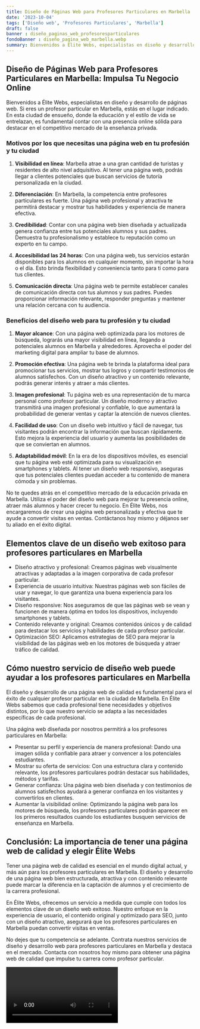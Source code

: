 ```yaml
---
title: Diseño de Páginas Web para Profesores Particulares en Marbella
date: '2023-10-04'
tags: ['Diseño web', 'Profesores Particulares', 'Marbella']
draft: false
banner : diseño_paginas_web_profesoresparticulares
fondoBanner : diseño_pagina_web_marbella.webp
summary: Bienvenidos a Élite Webs, especialistas en diseño y desarrollo de páginas web. Si eres un profesor particular en Marbella, estás en el lugar indicado. En esta ciudad de ensueño, donde la educación y el estilo de vida se entrelazan, es fundamental contar con una presencia online sólida para destacar en el competitivo mercado de la enseñanza privada.
---
```


## Diseño de Páginas Web para Profesores Particulares en Marbella: Impulsa Tu Negocio Online

Bienvenidos a Élite Webs, especialistas en diseño y desarrollo de páginas web. Si eres un profesor particular en Marbella, estás en el lugar indicado. En esta ciudad de ensueño, donde la educación y el estilo de vida se entrelazan, es fundamental contar con una presencia online sólida para destacar en el competitivo mercado de la enseñanza privada.

### Motivos por los que necesitas una página web en tu profesión y tu ciudad

1. **Visibilidad en línea**: Marbella atrae a una gran cantidad de turistas y residentes de alto nivel adquisitivo. Al tener una página web, podrás llegar a clientes potenciales que buscan servicios de tutoría personalizada en la ciudad.

2. **Diferenciación**: En Marbella, la competencia entre profesores particulares es fuerte. Una página web profesional y atractiva te permitirá destacar y mostrar tus habilidades y experiencia de manera efectiva.

3. **Credibilidad**: Contar con una página web bien diseñada y actualizada genera confianza entre tus potenciales alumnos y sus padres. Demuestra tu profesionalismo y establece tu reputación como un experto en tu campo.

4. **Accesibilidad las 24 horas**: Con una página web, tus servicios estarán disponibles para los alumnos en cualquier momento, sin importar la hora o el día. Esto brinda flexibilidad y conveniencia tanto para ti como para tus clientes.

5. **Comunicación directa**: Una página web te permite establecer canales de comunicación directa con tus alumnos y sus padres. Puedes proporcionar información relevante, responder preguntas y mantener una relación cercana con tu audiencia.

### Beneficios del diseño web para tu profesión y tu ciudad

1. **Mayor alcance**: Con una página web optimizada para los motores de búsqueda, lograrás una mayor visibilidad en línea, llegando a potenciales alumnos en Marbella y alrededores. Aprovecha el poder del marketing digital para ampliar tu base de alumnos.

2. **Promoción efectiva**: Una página web te brinda la plataforma ideal para promocionar tus servicios, mostrar tus logros y compartir testimonios de alumnos satisfechos. Con un diseño atractivo y un contenido relevante, podrás generar interés y atraer a más clientes.

3. **Imagen profesional**: Tu página web es una representación de tu marca personal como profesor particular. Un diseño moderno y atractivo transmitirá una imagen profesional y confiable, lo que aumentará la probabilidad de generar ventas y captar la atención de nuevos clientes.

4. **Facilidad de uso**: Con un diseño web intuitivo y fácil de navegar, tus visitantes podrán encontrar la información que buscan rápidamente. Esto mejora la experiencia del usuario y aumenta las posibilidades de que se conviertan en alumnos.

5. **Adaptabilidad móvil**: En la era de los dispositivos móviles, es esencial que tu página web esté optimizada para su visualización en smartphones y tablets. Al tener un diseño web responsivo, aseguras que tus potenciales clientes puedan acceder a tu contenido de manera cómoda y sin problemas.

No te quedes atrás en el competitivo mercado de la educación privada en Marbella. Utiliza el poder del diseño web para mejorar tu presencia online, atraer más alumnos y hacer crecer tu negocio. En Élite Webs, nos encargaremos de crear una página web personalizada y efectiva que te ayude a convertir visitas en ventas. Contáctanos hoy mismo y déjanos ser tu aliado en el éxito digital.

<GifSeo />

<Cta />

## Elementos clave de un diseño web exitoso para profesores particulares en Marbella

- Diseño atractivo y profesional: Creamos páginas web visualmente atractivas y adaptadas a la imagen corporativa de cada profesor particular.
- Experiencia de usuario intuitiva: Nuestras páginas web son fáciles de usar y navegar, lo que garantiza una buena experiencia para los visitantes.
- Diseño responsive: Nos aseguramos de que las páginas web se vean y funcionen de manera óptima en todos los dispositivos, incluyendo smartphones y tablets.
- Contenido relevante y original: Creamos contenidos únicos y de calidad para destacar los servicios y habilidades de cada profesor particular.
- Optimización SEO: Aplicamos estrategias de SEO para mejorar la visibilidad de las páginas web en los motores de búsqueda y atraer tráfico de calidad.

## Cómo nuestro servicio de diseño web puede ayudar a los profesores particulares en Marbella

El diseño y desarrollo de una página web de calidad es fundamental para el éxito de cualquier profesor particular en la ciudad de Marbella. En Élite Webs sabemos que cada profesional tiene necesidades y objetivos distintos, por lo que nuestro servicio se adapta a las necesidades específicas de cada profesional.

Una página web diseñada por nosotros permitirá a los profesores particulares en Marbella:

- Presentar su perfil y experiencia de manera profesional: Dando una imagen sólida y confiable para atraer y convencer a los potenciales estudiantes.
- Mostrar su oferta de servicios: Con una estructura clara y contenido relevante, los profesores particulares podrán destacar sus habilidades, métodos y tarifas.
- Generar confianza: Una página web bien diseñada y con testimonios de alumnos satisfechos ayudará a generar confianza en los visitantes y convertirlos en clientes.
- Aumentar la visibilidad online: Optimizando la página web para los motores de búsqueda, los profesores particulares podrán aparecer en los primeros resultados cuando los estudiantes busquen servicios de enseñanza en Marbella.

## Conclusión: La importancia de tener una página web de calidad y elegir Élite Webs

Tener una página web de calidad es esencial en el mundo digital actual, y más aún para los profesores particulares en Marbella. El diseño y desarrollo de una página web bien estructurada, atractiva y con contenido relevante puede marcar la diferencia en la captación de alumnos y el crecimiento de la carrera profesional.

En Élite Webs, ofrecemos un servicio a medida que cumple con todos los elementos clave de un diseño web exitoso. Nuestro enfoque en la experiencia de usuario, el contenido original y optimizado para SEO, junto con un diseño atractivo, asegurará que los profesores particulares en Marbella puedan convertir visitas en ventas.

No dejes que tu competencia se adelante. Contrata nuestros servicios de diseño y desarrollo web para profesores particulares en Marbella y destaca en el mercado. Contacta con nosotros hoy mismo para obtener una página web de calidad que impulse tu carrera como profesor particular.

<Video />

<CtaBot job='Profesores Particulares' city='Marbella'/>

<Gmaps query='Marbella+españa+maps' />